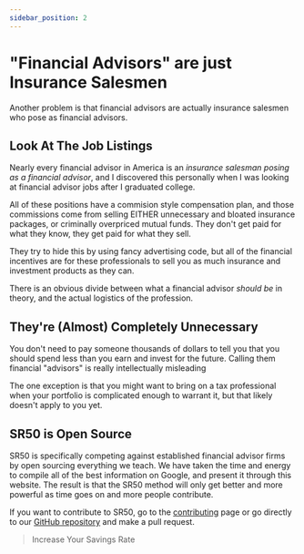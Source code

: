 ```yaml
---
sidebar_position: 2
---
```


# "Financial Advisors" are just Insurance Salesmen

Another problem is that financial advisors are actually insurance salesmen who pose as financial advisors. 

## Look At The Job Listings

Nearly every financial advisor in America is an *insurance salesman posing as a financial advisor*, and I discovered this personally when I was looking at financial advisor jobs after I graduated college. 

All of these positions have a commision style compensation plan, and those commissions come from selling EITHER unnecessary and bloated insurance packages, or criminally overpriced mutual funds. They don't get paid for what they know, they get paid for what they sell.

They try to hide this by using fancy advertising code, but all of the financial incentives are for these professionals to sell you as much insurance and investment products as they can.

There is an obvious divide between what a financial advisor *should be* in theory, and the actual logistics of the profession.

## They're (Almost) Completely Unnecessary

You don't need to pay someone thousands of dollars to tell you that you should spend less than you earn and invest for the future. Calling them financial "advisors" is really intellectually misleading

The one exception is that you might want to bring on a tax professional when your portfolio is complicated enough to warrant it, but that likely doesn't apply to you yet. 

## SR50 is Open Source

SR50 is specifically competing against established financial advisor firms by open sourcing everything we teach. We have taken the time and energy to compile all of the best information on Google, and present it through this website. The result is that the SR50 method will only get better and more powerful as time goes on and more people contribute. 

If you want to contribute to SR50, go to the [contributing](contributing.md) page or go directly to our [GitHub repository](https://github.com/tpascarella/sr50) and make a pull request.

>Increase Your Savings Rate